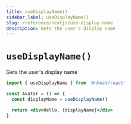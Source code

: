 ```yaml
---
title: useDisplayName()
sidebar_label: useDisplayName()
slug: /reference/nextjs/use-display-name
description: Gets the user's display name
---
```


# `useDisplayName()`

Gets the user's display name

```jsx
import { useDisplayName } from '@nhost/react'

const Avatar = () => {
  const displayName = useDisplayName()

  return <div>Hello, {displayName}</div>
}
```

